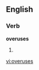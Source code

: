 
==English==

===Verb===
'''overuses'''

# {{third-person singular of|[[overuse]]}}

[[vi:overuses]]